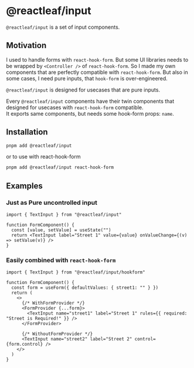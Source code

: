 # @reactleaf/input

`@reactleaf/input` is a set of input components.

## Motivation

I used to handle forms with `react-hook-form`. But some UI libraries needs to be wrapped by `<Controller />` of `react-hook-form`.
So I made my own components that are perfectly compatible with `react-hook-form`.
But also in some cases, I need pure inputs, that `hook-form` is over-engineered.

`@reactleaf/input` is designed for usecases that are pure inputs.

Every `@reactleaf/input` components have their twin components that designed for usecases with `react-hook-form` compatible. \
It exports same components, but needs some hook-form props: `name`.

## Installation

```sh
pnpm add @reactleaf/input

```

or to use with react-hook-form

```sh
pnpm add @reactleaf/input react-hook-form
```

## Examples

### Just as Pure uncontrolled input

```tsx
import { TextInput } from "@reactleaf/input"

function FormComponent() {
  const [value, setValue] = useState("")
  return <TextInput label="Street 1" value={value} onValueChange={(v) => setValue(v)} />
}
```

### Easily combined with `react-hook-form`

```tsx
import { TextInput } from "@reactleaf/input/hookform"

function FormComponent() {
  const form = useForm({ defaultValues: { street1: "" } })
  return (
    <>
      {/* WithFormProvider */}
      <FormProvider {...form}>
        <TextInput name="street1" label="Street 1" rules={{ required: "Street is Required!" }} />
      </FormProvider>

      {/* WithoutFormProvider */}
      <TextInput name="street2" label="Street 2" control={form.control} />
    </>
  )
}
```
